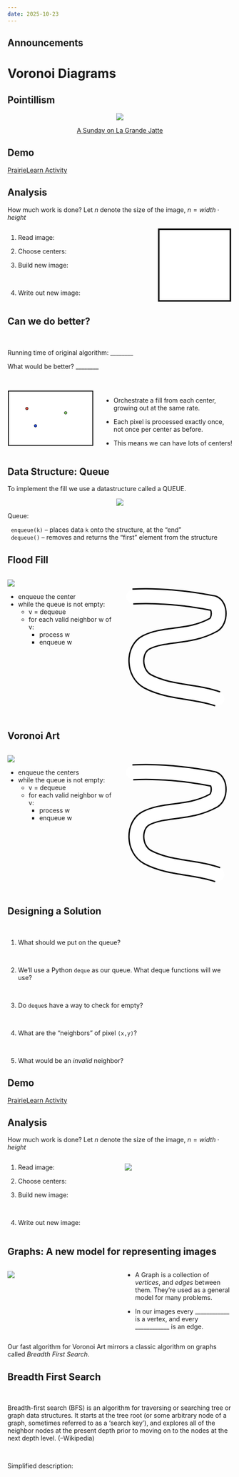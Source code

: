 ```yaml
---
date: 2025-10-23
---
```


## Announcements

# Voronoi Diagrams

## Pointillism

<center>
![](/images/SundayinthePark.jpg){fig-alt="The Seurat art piece depicting 1880's park goers."}

[A Sunday on La Grande Jatte](https://artsandculture.google.com/asset/a-sunday-on-la-grande-jatte/twGyqq52R-lYpA?hl=en-GB)
</center>


## Demo {.activity}

[PrairieLearn Activity](https://us.prairielearn.com/pl/course_instance/193300/assessment/2603948)

## Analysis

How much work is done? Let $n$ denote the size of the image, $n = width \cdot height$

::::: columns
::: {.column width=65%}

1. Read image:

2. Choose centers:

3. Build new image:

\ 

4. Write out new image:

:::
::: {.column width=35%}

<svg xmlns="http://www.w3.org/2000/svg" viewBox="0 0 200 200" width="100%"  role="img" aria-label="Square with thick black border">
  <rect x="5" y="5" width="190" height="190" fill="white" stroke="black" stroke-width="3pt"/>
</svg>

:::
:::::

## Can we do better? {.smaller}

\ 

Running time of original algorithm: \_\_\_\_\_\_\_\_

What would be better? \_\_\_\_\_\_\_\_

\ 

::::: columns
::: {.column width=40%}

<svg xmlns="http://www.w3.org/2000/svg" viewBox="0 0 800 520" width="100%" >
  <rect x="8" y="8" width="784" height="504" fill="#ffffff" stroke="#000000" stroke-width="8"/>
  <circle cx="180" cy="170" r="12" fill="#e74c3c" stroke="#000000" stroke-width="4"/>
  <circle cx="260" cy="330" r="12" fill="#2952ff" stroke="#000000" stroke-width="4"/>
  <circle cx="540" cy="210" r="12" fill="#8ee36f" stroke="#000000" stroke-width="4"/>
</svg>

:::
::: {.column width=60%}

* Orchestrate a fill from each center, growing out at the same rate.

* Each pixel is processed exactly once, not once per center as before.

* This means we can have lots of centers!

:::
:::::

## Data Structure: Queue {.smaller}


To implement the fill we use a datastructure called a QUEUE. 

<center>
![](/images/penguins.jpg)
</center>

Queue:

|   `enqueue(k)` -- places data `k` onto the structure, at the "end"
|   `dequeue()` -- removes and returns the "first" element from the structure

## Flood Fill {.smaller}

::::: columns
::: {.column width=50%}

![](/images/FF1.png)

- enqueue the center
- while the queue is not empty:
   - v = dequeue
   - for each valid neighbor w of v:
      - process w
      - enqueue w

:::
::: {.column width=50%}
<svg xmlns="http://www.w3.org/2000/svg" viewBox="0 0 800 960" width="420" height="560" role="img">
  <defs>
    <style>
      .outer { stroke:#000; stroke-width:120; fill:none; stroke-linecap:none; stroke-linejoin:round; }
      .inner { stroke:#fff; stroke-width:100; fill:none; stroke-linecap:round; stroke-linejoin:round; }
    </style>
  </defs>
  <path id="center"
        d="M 60 120
           C 240 110, 460 130, 660 170
           C 710 190, 710 300, 660 330
           C 480 430, 300 390, 160 460
           C 60 510, 60 690, 170 750
           C 330 835, 520 820, 690 880"
        class="outer"/>
  <path id="edge"
        d="M 60 120
           C 240 110, 460 130, 660 170
           C 710 190, 710 300, 660 330
           C 480 430, 300 390, 160 460
           C 60 510, 60 690, 170 750
           C 330 835, 520 820, 690 880"
        class="inner"/>
</svg>

:::
:::::

## Voronoi Art {.smaller}

::::: columns
::: {.column width=50%}

![](/images/FF2.png)

- enqueue the centers
- while the queue is not empty:
   - v = dequeue
   - for each valid neighbor w of v:
      - process w
      - enqueue w
      
:::
::: {.column width=50%}
<svg xmlns="http://www.w3.org/2000/svg" viewBox="0 0 800 960" width="420" height="560" role="img">
  <defs>
    <style>
      .outer { stroke:#000; stroke-width:120; fill:none; stroke-linecap:none; stroke-linejoin:round; }
      .inner { stroke:#fff; stroke-width:100; fill:none; stroke-linecap:round; stroke-linejoin:round; }
    </style>
  </defs>
  <path id="center"
        d="M 60 120
           C 240 110, 460 130, 660 170
           C 710 190, 710 300, 660 330
           C 480 430, 300 390, 160 460
           C 60 510, 60 690, 170 750
           C 330 835, 520 820, 690 880"
        class="outer"/>
  <path id="edge"
        d="M 60 120
           C 240 110, 460 130, 660 170
           C 710 190, 710 300, 660 330
           C 480 430, 300 390, 160 460
           C 60 510, 60 690, 170 750
           C 330 835, 520 820, 690 880"
        class="inner"/>
</svg>

:::
:::::

## Designing a Solution {.smaller}

\ 

1. What should we put on the queue?

\ 

2. We’ll use a Python `deque` as our queue. What deque functions will we use?

\ 

3. Do `deque`s have a way to check for empty?

\ 

4. What are the  "neighbors" of pixel `(x,y)`?

\ 

5. What would be an _invalid_ neighbor?
  
  
## Demo {.activity}


[PrairieLearn Activity](https://us.prairielearn.com/pl/course_instance/193300/assessment/2603948)

## Analysis

How much work is done? Let $n$ denote the size of the image, $n = width \cdot height$

::::: columns
::: {.column width=50%}

1. Read image:

2. Choose centers:

3. Build new image:

\ 

4. Write out new image:

:::
::: {.column width=50%}

![](/images/vorart.png)

:::
:::::

## Graphs: A new model for representing images {.smaller}


::::: columns
::: {.column width=50%}

![](/images/FF2.png)


:::
::: {.column width=50%}

* A Graph is a collection of _vertices_, and _edges_ between them.  They’re used as a general model for many problems.


* In our images every \_\_\_\_\_\_\_\_\_\_\_\_ is a vertex, and every \_\_\_\_\_\_\_\_\_\_\_\_ is an edge. 

:::
:::::


Our fast algorithm for Voronoi Art mirrors a classic algorithm on graphs called _Breadth First Search_.

## Breadth First Search

\ 

Breadth-first search (BFS) is an algorithm for traversing or searching tree or graph data structures. It starts at the tree root (or some arbitrary node of a graph, sometimes referred to as a 'search key'), and explores all of the neighbor nodes at the present depth prior to moving on to the nodes at the next depth level. (--Wikipedia)

\ 

Simplified description: 


















